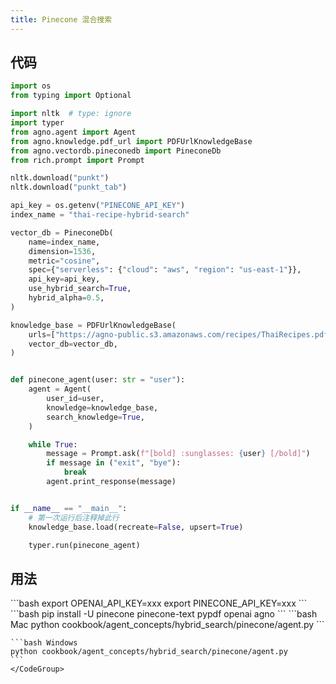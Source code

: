 ```yaml
---
title: Pinecone 混合搜索
---
```


## 代码

```python
import os
from typing import Optional

import nltk  # type: ignore
import typer
from agno.agent import Agent
from agno.knowledge.pdf_url import PDFUrlKnowledgeBase
from agno.vectordb.pineconedb import PineconeDb
from rich.prompt import Prompt

nltk.download("punkt")
nltk.download("punkt_tab")

api_key = os.getenv("PINECONE_API_KEY")
index_name = "thai-recipe-hybrid-search"

vector_db = PineconeDb(
    name=index_name,
    dimension=1536,
    metric="cosine",
    spec={"serverless": {"cloud": "aws", "region": "us-east-1"}},
    api_key=api_key,
    use_hybrid_search=True,
    hybrid_alpha=0.5,
)

knowledge_base = PDFUrlKnowledgeBase(
    urls=["https://agno-public.s3.amazonaws.com/recipes/ThaiRecipes.pdf"],
    vector_db=vector_db,
)


def pinecone_agent(user: str = "user"):
    agent = Agent(
        user_id=user,
        knowledge=knowledge_base,
        search_knowledge=True,
    )

    while True:
        message = Prompt.ask(f"[bold] :sunglasses: {user} [/bold]")
        if message in ("exit", "bye"):
            break
        agent.print_response(message)


if __name__ == "__main__":
    # 第一次运行后注释掉此行
    knowledge_base.load(recreate=False, upsert=True)

    typer.run(pinecone_agent)
```

## 用法

<Steps>
  <Snippet file="create-venv-step.mdx" />

  <Step title="设置您的 API 密钥">
    ```bash
    export OPENAI_API_KEY=xxx
    export PINECONE_API_KEY=xxx
    ```
  </Step>

  <Step title="安装库">
    ```bash
    pip install -U pinecone pinecone-text pypdf openai agno
    ```
  </Step>

  <Step title="运行 Agent">
    <CodeGroup>
    ```bash Mac
    python cookbook/agent_concepts/hybrid_search/pinecone/agent.py
    ```

    ```bash Windows
    python cookbook/agent_concepts/hybrid_search/pinecone/agent.py
    ```
    </CodeGroup>
  </Step>
</Steps>